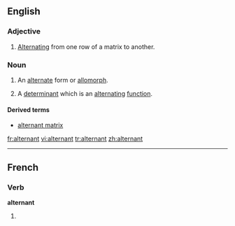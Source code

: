 ==English==

===Adjective===
{{en-adj|-}}

# [[alternate|Alternating]] from one row of a matrix to another.

===Noun===
{{en-noun}}

# {{linguistics}} An [[alternate]] form or [[allomorph]].
# {{mathematics}} A [[determinant]] which is an [[alternating]] [[function]].

====Derived terms====
*[[alternant matrix]]

[[fr:alternant]]
[[vi:alternant]]
[[tr:alternant]]
[[zh:alternant]]

----
==French==

===Verb===
'''alternant'''

# {{present participle of|[[alterner#French|alterner]]|lang=French}}

{{rfc-auto}}